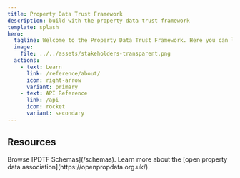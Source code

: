 ```yaml
---
title: Property Data Trust Framework
description: build with the property data trust framework
template: splash
hero:
  tagline: Welcome to the Property Data Trust Framework. Here you can learn about the framework, and how to use it.
  image:
    file: ../../assets/stakeholders-transparent.png
  actions:
    - text: Learn
      link: /reference/about/
      icon: right-arrow
      variant: primary
    - text: API Reference
      link: /api
      icon: rocket
      variant: secondary
---
```



## Resources

<CardGrid stagger>
    <Card title="Schemas" icon="open-book">
        Browse [PDTF Schemas](/schemas).
    </Card>
    <Card title="Open Property Data Association" icon="external">
        Learn more about the [open property data association](https://openpropdata.org.uk/).
    </Card>
</CardGrid>
